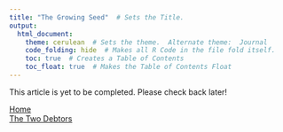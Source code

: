 ```yaml
---
title: "The Growing Seed"  # Sets the Title.
output: 
  html_document:
    theme: cerulean  # Sets the theme.  Alternate theme:  Journal
    code_folding: hide  # Makes all R Code in the file fold itself.
    toc: true  # Creates a Table of Contents
    toc_float: true  # Makes the Table of Contents Float
---
```


This article is yet to be completed.
Please check back later!

<link rel=stylesheet href=https://kameronyork.github.io/scripting/themify-icons/themify-icons.css>

<footer><div class="container"><div class="row"><div class="col-md-5 border text-md-left"><nav class="pagination mt-3"><a class="nav nav-prev" href="https://www.kameronyork.com/parables"><i class="ti-arrow-left mr-2"></i><span class="d-none d-md-block">   Home</span></a></nav></div><div class="col-md-7 border text-md-right"><nav class="pagination mt-3"><a class="nav nav-next" href="https://www.kameronyork.com/parables/two-debtors.html"><span class="d-none d-md-block">The Two Debtors   </span><i class="ti-arrow-right ml-2"></i></a></nav></div></div></div></footer>
